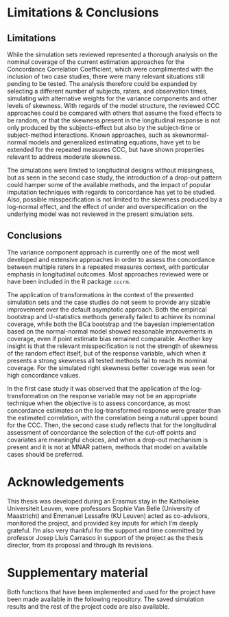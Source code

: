 # Limitations & Conclusions

## Limitations

While the simulation sets reviewed represented a thorough analysis on the nominal coverage of the current estimation approaches for the Concordance Correlation Coefficient, which were complimented with the inclusion of two case studies, there were many relevant situations still pending to be tested. The analysis therefore could be expanded by selecting a different number of subjects, raters, and observation times, simulating with alternative weights for the variance components and other levels of skewness. With regards of the model structure, the reviewed CCC approaches could be compared with others that assume the fixed effects to be random, or that the skewness present in the longitudinal response is not only produced by the subjects-effect but also by the subject-time or subject-method interactions. Known approaches, such as skewnormal-normal models and generalized estimating equations, have yet to be extended for the repeated measures CCC, but have shown properties relevant to address moderate skewness.

The simulations were limited to longitudinal designs without missingness, but as seen in the second case study, the introduction of a drop-out pattern could hamper some of the available methods, and the impact of popular imputation techniques with regards to concordance has yet to be studied. Also, possible misspecification is not limited to the skewness produced by a log-normal effect, and the effect of under and overspecification on the underlying model was not reviewed in the present simulation sets.

## Conclusions

The variance component approach is currently one of the most well developed and extensive approaches in order to assess the concordance between multiple raters in a repeated measures context, with particular emphasis in longitudinal outcomes. Most approaches reviewed were or have been included in the R package `cccrm`. 

The application of transformations in the context of the presented simulation sets and the case studies do not seem to provide any sizable improvement over the default asymptotic approach. Both the empirical bootstrap and U-statistics methods generally failed to achieve its nominal coverage, while both the BCa bootstrap and the bayesian implementation based on the normal-normal model showed reasonable improvements in coverage, even if point estimate bias remained comparable. Another key insight is that the relevant misspecification is not the strength of skewness of the random effect itself, but of the response variable, which when it presents a strong skewness all tested methods fail to reach its nominal coverage. For the simulated right skewness better coverage was seen for high concordance values.

In the first case study it was observed that the application of the log-transformation on the response variable may not be an appropriate technique when the objective is to assess concordance, as most concordance estimates on the log-transformed response were greater than the estimated correlation, with the correlation being a natural upper bound for the CCC. Then, the second case study reflects that for the longitudinal assessment of concordance the selection of the cut-off points and covariates are meaningful choices, and when a drop-out mechanism is present and it is not at MNAR pattern, methods that model on available cases should be preferred.

# Acknowledgements {.unnumbered}

This thesis was developed during an Erasmus stay in the Katholieke Universiteit Leuven, were professors Sophie Van Belle (University of Maastricht) and Emmanuel Lessafre (KU Leuven) acted as co-advisors, monitored the project, and provided key inputs for which I'm deeply grateful. I'm also very thankful for the support and time committed by professor Josep Lluís Carrasco in support of the project as the thesis director, from its proposal and through its revisions.

# Supplementary material {.unnumbered}

Both functions that have been implemented and used for the project have been made available in the following repository. The saved simulation results and the rest of the project code are also available.